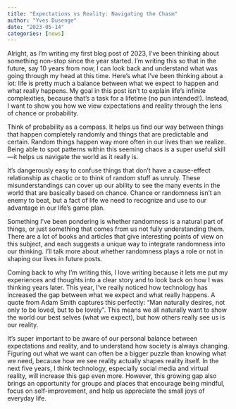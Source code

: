 ```yaml
---
title: "Expectations vs Reality: Navigating the Chasm"
author: "Yves Dusenge"
date: "2023-05-14"
categories: [news]
---
```




Alright, as I'm writing my first blog post of 2023, I've been thinking about something non-stop since the year started. I'm writing this so that in the future, say 10 years from now, I can look back and understand what was going through my head at this time. Here's what I've been thinking about a lot: life is pretty much a balance between what we expect to happen and what really happens. My goal in this post isn't to explain life's infinite complexities, because that's a task for a lifetime (no pun intended!). Instead, I want to show you how we view expectations and reality through the lens of chance or probability.

Think of probability as a compass. It helps us find our way between things that happen completely randomly and things that are predictable and certain. Random things happen way more often in our lives than we realize. Being able to spot patterns within this seeming chaos is a super useful skill—it helps us navigate the world as it really is.

It's dangerously easy to confuse things that don't have a cause-effect relationship as chaotic or to think of random stuff as unruly. These misunderstandings can cover up our ability to see the many events in the world that are basically based on chance. Chance or randomness isn't an enemy to beat, but a fact of life we need to recognize and use to our advantage in our life's game plan.

Something I've been pondering is whether randomness is a natural part of things, or just something that comes from us not fully understanding them. There are a lot of books and articles that give interesting points of view on this subject, and each suggests a unique way to integrate randomness into our thinking. I'll talk more about whether randomness plays a role or not in shaping our lives in future posts.

Coming back to why I'm writing this, I love writing because it lets me put my experiences and thoughts into a clear story and to look back on how I was thinking years later. This year, I've really noticed how technology has increased the gap between what we expect and what really happens. A quote from Adam Smith captures this perfectly: “Man naturally desires, not only to be loved, but to be lovely”. This means we all naturally want to show the world our best selves (what we expect), but how others really see us is our reality.

It's super important to be aware of our personal balance between expectations and reality, and to understand how society is always changing. Figuring out what we want can often be a bigger puzzle than knowing what we need, because how we see reality actually shapes reality itself. In the next five years, I think technology, especially social media and virtual reality, will increase this gap even more. However, this growing gap also brings an opportunity for groups and places that encourage being mindful, focus on self-improvement, and help us appreciate the small joys of everyday life.